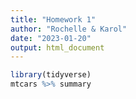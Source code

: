 ```yaml
---
title: "Homework 1"
author: "Rochelle & Karol"
date: "2023-01-20"
output: html_document
---
```


```r
library(tidyverse)
mtcars %>% summary
```

